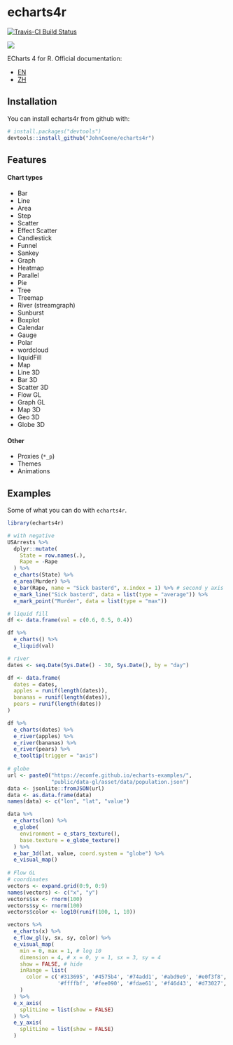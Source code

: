 # echarts4r

[![Travis-CI Build Status](https://travis-ci.org/JohnCoene/echarts4r.svg?branch=master)](https://travis-ci.org/JohnCoene/echarts4r)

![](http://john-coene.com/img/echarts4rSticker2.png)

ECharts 4 for R. Official documentation:

* [EN](https://ecomfe.github.io/echarts-doc/public/en/index.html)
* [ZH](http://echarts.baidu.com/index.html)

## Installation

You can install echarts4r from github with:

```r
# install.packages("devtools")
devtools::install_github("JohnCoene/echarts4r")
```

## Features

#### Chart types

* Bar
* Line
* Area
* Step
* Scatter
* Effect Scatter
* Candlestick
* Funnel
* Sankey
* Graph
* Heatmap
* Parallel
* Pie
* Tree
* Treemap
* River (streamgraph)
* Sunburst
* Boxplot
* Calendar
* Gauge
* Polar 
* wordcloud 
* liquidFill 
* Map
* Line 3D
* Bar 3D
* Scatter 3D
* Flow GL
* Graph GL
* Map 3D
* Geo 3D
* Globe 3D

#### Other

* Proxies (`*_p`)
* Themes
* Animations

## Examples

Some of what you can do with `echarts4r`.

```r
library(echarts4r)

# with negative
USArrests %>% 
  dplyr::mutate(
    State = row.names(.),
    Rape = -Rape
  ) %>% 
  e_charts(State) %>% 
  e_area(Murder) %>%
  e_bar(Rape, name = "Sick basterd", x.index = 1) %>% # second y axis 
  e_mark_line("Sick basterd", data = list(type = "average")) %>% 
  e_mark_point("Murder", data = list(type = "max"))

# liquid fill
df <- data.frame(val = c(0.6, 0.5, 0.4))

df %>% 
  e_charts() %>% 
  e_liquid(val)

# river
dates <- seq.Date(Sys.Date() - 30, Sys.Date(), by = "day")

df <- data.frame(
  dates = dates,
  apples = runif(length(dates)),
  bananas = runif(length(dates)),
  pears = runif(length(dates))
)

df %>% 
  e_charts(dates) %>% 
  e_river(apples) %>% 
  e_river(bananas) %>% 
  e_river(pears) %>% 
  e_tooltip(trigger = "axis")
  
# globe
url <- paste0("https://ecomfe.github.io/echarts-examples/",
              "public/data-gl/asset/data/population.json")
data <- jsonlite::fromJSON(url)
data <- as.data.frame(data)
names(data) <- c("lon", "lat", "value")

data %>% 
  e_charts(lon) %>% 
  e_globe(
    environment = e_stars_texture(),
    base.texture = e_globe_texture()
  ) %>% 
  e_bar_3d(lat, value, coord.system = "globe") %>% 
  e_visual_map()
  
# Flow GL
# coordinates
vectors <- expand.grid(0:9, 0:9)
names(vectors) <- c("x", "y")
vectors$sx <- rnorm(100)
vectors$sy <- rnorm(100)
vectors$color <- log10(runif(100, 1, 10))

vectors %>% 
  e_charts(x) %>% 
  e_flow_gl(y, sx, sy, color) %>% 
  e_visual_map(
    min = 0, max = 1, # log 10
    dimension = 4, # x = 0, y = 1, sx = 3, sy = 4
    show = FALSE, # hide
    inRange = list(
      color = c('#313695', '#4575b4', '#74add1', '#abd9e9', '#e0f3f8',
                '#ffffbf', '#fee090', '#fdae61', '#f46d43', '#d73027', '#a50026')
    )
  ) %>% 
  e_x_axis(
    splitLine = list(show = FALSE)
  ) %>% 
  e_y_axis(
    splitLine = list(show = FALSE)
  ) 
```
